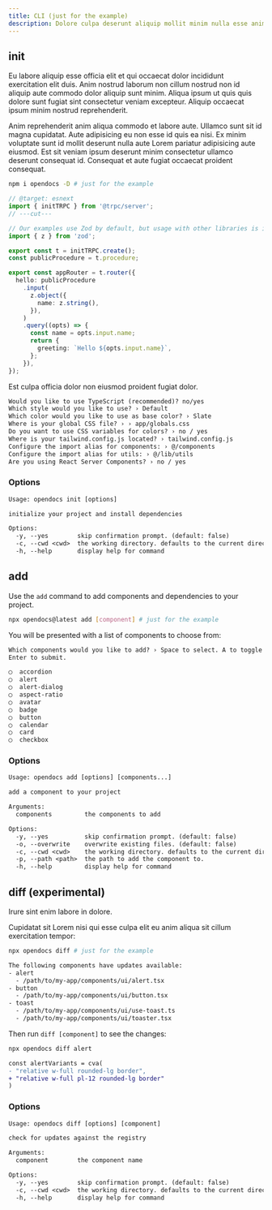 ```yaml
---
title: CLI (just for the example)
description: Dolore culpa deserunt aliquip mollit minim nulla esse anim Lorem nostrud ad nostrud.
---
```


## init

Eu labore aliquip esse officia elit et qui occaecat dolor incididunt exercitation elit duis. Anim nostrud laborum non cillum nostrud non id aliquip aute commodo dolor aliquip sunt minim. Aliqua ipsum ut quis quis dolore sunt fugiat sint consectetur veniam excepteur. Aliquip occaecat ipsum minim nostrud reprehenderit.

Anim reprehenderit anim aliqua commodo et labore aute. Ullamco sunt sit id magna cupidatat. Aute adipisicing eu non esse id quis ea nisi. Ex minim voluptate sunt id mollit deserunt nulla aute Lorem pariatur adipisicing aute eiusmod. Est sit veniam ipsum deserunt minim consectetur ullamco deserunt consequat id. Consequat et aute fugiat occaecat proident consequat.

```bash
npm i opendocs -D # just for the example
```

```typescript showLineNumbers{number}
// @target: esnext
import { initTRPC } from '@trpc/server';
// ---cut---

// Our examples use Zod by default, but usage with other libraries is identical
import { z } from 'zod';

export const t = initTRPC.create();
const publicProcedure = t.procedure;

export const appRouter = t.router({
  hello: publicProcedure
    .input(
      z.object({
        name: z.string(),
      }),
    )
    .query((opts) => {
      const name = opts.input.name;
      return {
        greeting: `Hello ${opts.input.name}`,
      };
    }),
});
```

Est culpa officia dolor non eiusmod proident fugiat dolor.

```txt showLineNumbers
Would you like to use TypeScript (recommended)? no/yes
Which style would you like to use? › Default
Which color would you like to use as base color? › Slate
Where is your global CSS file? › › app/globals.css
Do you want to use CSS variables for colors? › no / yes
Where is your tailwind.config.js located? › tailwind.config.js
Configure the import alias for components: › @/components
Configure the import alias for utils: › @/lib/utils
Are you using React Server Components? › no / yes
```

### Options

```txt
Usage: opendocs init [options]

initialize your project and install dependencies

Options:
  -y, --yes        skip confirmation prompt. (default: false)
  -c, --cwd <cwd>  the working directory. defaults to the current directory.
  -h, --help       display help for command
```

## add

Use the `add` command to add components and dependencies to your project.

```bash
npx opendocs@latest add [component] # just for the example
```

You will be presented with a list of components to choose from:

```txt
Which components would you like to add? › Space to select. A to toggle all.
Enter to submit.

◯  accordion
◯  alert
◯  alert-dialog
◯  aspect-ratio
◯  avatar
◯  badge
◯  button
◯  calendar
◯  card
◯  checkbox
```

### Options

```txt
Usage: opendocs add [options] [components...]

add a component to your project

Arguments:
  components         the components to add

Options:
  -y, --yes          skip confirmation prompt. (default: false)
  -o, --overwrite    overwrite existing files. (default: false)
  -c, --cwd <cwd>    the working directory. defaults to the current directory.
  -p, --path <path>  the path to add the component to.
  -h, --help         display help for command
```

## diff (experimental)

Irure sint enim labore in dolore.

Cupidatat sit Lorem nisi qui esse culpa elit eu anim aliqua sit cillum exercitation tempor:

```bash
npx opendocs diff # just for the example
```

```txt
The following components have updates available:
- alert
  - /path/to/my-app/components/ui/alert.tsx
- button
  - /path/to/my-app/components/ui/button.tsx
- toast
  - /path/to/my-app/components/ui/use-toast.ts
  - /path/to/my-app/components/ui/toaster.tsx
```

Then run `diff [component]` to see the changes:

```bash
npx opendocs diff alert
```

```diff /pl-12/
const alertVariants = cva(
- "relative w-full rounded-lg border",
+ "relative w-full pl-12 rounded-lg border"
)
```

### Options

```txt
Usage: opendocs diff [options] [component]

check for updates against the registry

Arguments:
  component        the component name

Options:
  -y, --yes        skip confirmation prompt. (default: false)
  -c, --cwd <cwd>  the working directory. defaults to the current directory.
  -h, --help       display help for command
```

